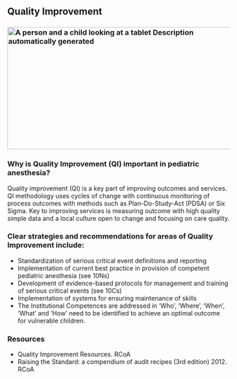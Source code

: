 ## Quality Improvement

### ![A person and a child looking at a tablet Description automatically generated](media/image8.png){width="5.508333333333334in" height="2.8847222222222224in"}

### Why is Quality Improvement (QI) important in pediatric anesthesia?
Quality improvement (QI) is a key part of improving outcomes and services. QI methodology uses cycles of change with continuous monitoring of process outcomes with methods such as Plan-Do-Study-Act (PDSA) or Six Sigma. Key to improving services is measuring outcome with high quality simple data and a local culture open to change and focusing on care quality.

### Clear strategies and recommendations for areas of Quality Improvement include:
-   Standardization of serious critical event definitions and reporting
-   Implementation of current best practice in provision of competent pediatric anesthesia (see 10Ns)
-   Development of evidence-based protocols for management and training of serious critical events (see 10Cs)
-   Implementation of systems for ensuring maintenance of skills
-   The Institutional Competences are addressed in 'Who', 'Where', 'When', 'What' and 'How' need to be identified to achieve an optimal outcome for vulnerable children.

### Resources
-   Quality Improvement Resources. RCoA
-   Raising the Standard: a compendium of audit recipes (3rd edition) 2012. RCoA

